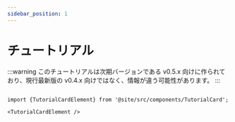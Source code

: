 ```yaml
---
sidebar_position: 1
---
```


# チュートリアル

:::warning
このチュートリアルは次期バージョンである v0.5.x 向けに作られており、現行最新版の v0.4.x 向けではなく、情報が違う可能性があります。
:::

```mdx-code-block

import {TutorialCardElement} from '@site/src/components/TutorialCard';

<TutorialCardElement />

```
